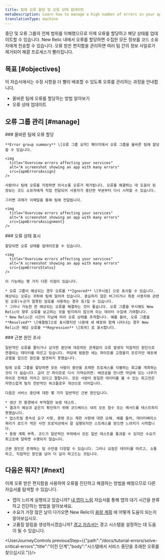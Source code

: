 ```yaml
---
title: 팀에 오류 할당 및 오류 상태 업데이트
metaDescription: Learn how to manage a high number of errors in your app.
translationType: machine
---
```





중단 및 오류 그룹의 전체 범위를 이해했으므로 이제 오류를 할당하고 해당 상태를 업데이트할 수 있습니다. New Relic 내에서 오류를 할당하면 수집한 모든 정보를 코드 소유자에게 전송할 수 있습니다. 오류 받은 편지함을 관리하면 여러 팀 간의 정보 사일로가 제거되어 해결 프로세스가 빨라집니다.

## 목표 [#objectives]

이 자습서에서는 수정 사항을 더 빨리 배포할 수 있도록 오류를 관리하는 과정을 안내합니다.

* 올바른 팀에 오류를 할당하는 방법 알아보기
* 오류 상태 업데이트

## 오류 그룹 관리 [#manage]

<Steps>
  <Step>
    ### 올바른 팀에 오류 할당

    **Error group summary** \[오류 그룹 요약] 페이지에서 오류 그룹을 올바른 팀에 할당할 수 있습니다.

    <img
      title="Overview errors affecting your services"
      alt="A screenshot showing an app with many errors"
      src={apmErrorsAssign}
    />

    사람이나 팀에 오류를 지정하면 의사소통 오류가 제거됩니다. 오류를 해결하는 데 도움이 된 정보는 코드 소유자에게 직접 전달되어 사용자가 중단한 부분부터 다시 시작할 수 있습니다.

    그러면 과제가 이메일을 통해 팀에 전달됩니다.

    <img
      title="Overview errors affecting your services"
      alt="A screenshot showing an app with many errors"
      src={apmErrorsAssignment}
    />
  </Step>

  <Step>
    ### 오류 상태 표시

    할당되면 오류 상태를 업데이트할 수 있습니다.

    <img
      title="Overview errors affecting your services"
      alt="A screenshot showing an app with many errors"
      src={apmErrorsStatus}
    />

    이 기능에는 몇 가지 다른 이점이 있습니다.

    * 오류 그룹이 예상되는 경우 오류를 **Ignored** \[무시됨] 으로 표시할 수 있습니다. 예상되는 오류는 귀하와 팀에 알려져 있습니다. 중요하지 않은 버그이거나 최종 사용자와 관련된 오류(누군가 잘못된 암호를 사용하는 경우 등)일 수 있습니다.
    * 그러나 가능한 한 예상되는 오류를 해결하는 것이 좋습니다. 오류 그룹을 무시해도 New Relic이 향후 오류를 보고하는 것을 방지하지 않으며 이는 데이터 수집에 기여합니다.
    * New Relic은 시간이 지남에 따라 오류 상태를 추적합니다. 예를 들어, 오류 그룹을 **Resolved** \[해결됨]으로 표시했지만 나중에 새 배포와 함께 나타나는 경우 New Relic은 해당 오류를 **Regression** \[회귀] 로 표시합니다.
  </Step>

  <Step>
    ### 근본 원인 조사

    일반적인 오류를 줄이거나 심각한 중단에 대응하든 관계없이 오류 발생의 직접적인 원인으로 연결되는 데이터를 따르고 있습니다. 마당에 범람한 새는 파이프를 고쳤을지 모르지만 애초에 균열을 일으킨 원인을 발견하지 못했습니다.

    팀에 오류 그룹을 할당하면 모든 사람이 중단을 초래한 프로세스를 식별하는 회고를 개최하는 것이 더 쉽습니다. 금이 간 파이프로 다시 가져오려면: 배관공을 만나면 마당에 있는 나무가 파이프 전체로 자라고 있다고 말합니다. 모든 사람이 동일한 데이터를 볼 수 있는 회고전은 자연스럽게 팀의 전반적인 워크플로우 개선으로 이어집니다.

    다음은 서비스 중단에 대한 몇 가지 일반적인 근본 원인입니다.

    * 생산 전 환경에서 부적절한 보증 테스트.
    * 결과가 예상과 같은지 확인하기 위해 코드베이스 내의 모든 함수 또는 메서드를 테스트하지 못했습니다.
    * 업스트림 종속성 요구 사항, 용량 또는 제한 사항에 대한 오해. 예를 들어, 데이터베이스 쿼리가 로드가 적은 사전 프로덕션에서 잘 실행되지만 스트레스를 받으면 느려지기 시작합니다.
    * 용량 계획 부족. 코드가 일반적인 부하에서 모든 일반 테스트를 통과할 수 있지만 수요가 최고조에 달하면 수행되지 않습니다.

    근본 원인은 존재하는 팀 수만큼 다양할 수 있습니다. 그러나 요점은 데이터를 따르고, 소통하고, 직접적인 원인을 넘어 더 깊이 파고드는 것입니다.
  </Step>
</Steps>

## 다음은 뭐지? [#next]

이제 오류 받은 편지함을 사용하여 오류를 진단하고 해결하는 방법을 배웠으므로 다른 자습서를 탐색할 수 있습니다.

* 앱이 느리게 실행되고 있습니까? [내 앱이 느림](docs/tutorial-app-slow/root-causes) 자습서를 통해 앱의 대기 시간을 분류하고 진단하는 방법을 알아보세요.
* 수요가 가장 많은 날이 다가오면 New Relic이 [용량 계획](/docs/tutorial-peak-demand/get-started) 에 어떻게 도움이 되는지 알아보십시오.
* 고품질 알림을 생성하시겠습니까? [경고 자습서는](/docs/tutorial-create-alerts/create-new-relic-alerts/) 경고 시스템을 설정하는 데 도움이 될 수 있습니다.

<UserJourneyControls previousStep={{"path":"/docs/tutorial-errors/solve-critical-errors","title":"이전 단계","body":"시스템에서 서비스 중단을 초래한 오류를 찾으십시오."}}/>